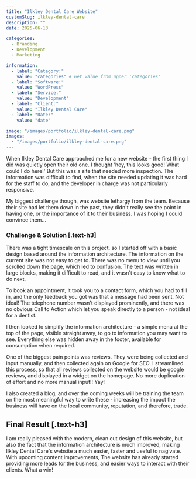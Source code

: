 ```yaml
---
title: "Ilkley Dental Care Website"
customSlug: ilkley-dental-care
description: ""
date: 2025-06-13

categories:
  - Branding
  - Development
  - Marketing

information:
  - label: "Category:"
    value: "categories" # Get value from upper 'categories'
  - label: "Software:"
    value: "WordPress"
  - label: "Service:"
    value: "Development"
  - label: "Client:"
    value: "Ilkley Dental Care"
  - label: "Date:"
    value: "date"

image: "/images/portfolio/ilkley-dental-care.png"
images:
  - "/images/portfolio/ilkley-dental-care.png"
---
```


When Ilkley Dental Care approached me for a new website - the first thing I did was quietly open their old one. I thought 'hey, this looks good! What could I do here!'  But this was a site that needed more inspection. The information was difficult to find, when the site needed updating it was hard for the staff to do, and the developer in charge was not particularly responsive.

My biggest challenge though, was website lethargy from the team. Because their site had let them down in the past, they didn't really see the point in having one, or the importance of  it to their business.  I  was hoping I could convince them...

### Challenge & Solution [.text-h3]

There was a tight timescale on this project, so I started off with a basic design based around the information architecture. The information on the current site was not easy to get to. There was no menu to view until you scrolled down the page, which led to confusion. The text was written in large blocks, making it difficult to read, and it wasn't easy to know what to do next.

To book an appointment, it took you to  a contact form, which you had to fill in, and the only feedback you got was that a message had been sent. Not ideal! The telephone number wasn't displayed prominently, and there was no obvious Call to Action which let you speak directly to a person - not ideal for a dentist.

I then looked to simplify the information architecture - a simple menu at the top of the page, visible straight away, to go to information you may want to see. Everything else was hidden away in the footer, available for consumption when required.

One of the biggest pain points was reviews. They were being collected and input manually, and then collected again on Google for SEO. I streamlined this process, so that all reviews collected on the website would be google reviews, and displayed in a widget on the homepage. No more duplication of effort and no more manual input!! Yay!

I also created a blog, and over the coming weeks will be training the team on the most meaningful way to write these - increasing the impact the business will have on the local community, reputation, and therefore, trade.

## Final Result [.text-h3]

I am really pleased with the modern, clean cut design of this website, but also the fact that the information architecture  is much improved, making Ilkley Dental Care's website a much easier, faster and useful to nagivate. With upcoming content improvements, The website has already started providing more leads for the business, and easier ways to interact with their clients. What a win!
